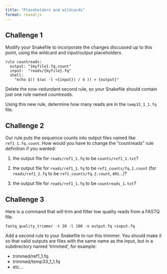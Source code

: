 ```yaml
---
title: "Placeholders and wildcards"
format: revealjs
---
```


## Challenge 1

Modify your Snakefile to incorporate the changes discussed up to this point, using the wildcard and input/output placeholders.

```
rule countreads:
  output: "{myfile}.fq.count"
  input:  "reads/{myfile}.fq"
  shell:
    "echo $(( $(wc -l <{input}) / 4 )) > {output}"
```

Delete the now-redundant second rule, so your Snakefile should contain just one rule named *countreads*.

Using this new rule, determine how many reads are in the `temp33_1_1.fq` file.

## Challenge 2

Our rule puts the sequence counts into output files named like `ref1_1.fq.count`. How would you have to change the "countreads" rule definition if you wanted:

1. the output file for `reads/ref1_1.fq` to be `counts/ref1_1.txt`?

2. the output file for `reads/ref1_1.fq` to be `ref1_counts/fq.1.count` (for `reads/ref1_2.fq` to be `ref1_counts/fq.2.count`, etc...)?

3. the output file for `reads/ref1_1.fq` to be `countreads_1.txt`?

## Challenge 3

Here is a command that will trim and filter low quality reads from a FASTQ file.

```
fastq_quality_trimmer -t 20 -l 100 -o output.fq <input.fq
```

Add a second rule to your Snakefile to run this trimmer. You should make it so that valid outputs are files with the same name as the input, but in a subdirectory named ‘trimmed’, for example:

* trimmed/ref1_1.fq
* trimmed/temp33_1_1.fq
* etc...
